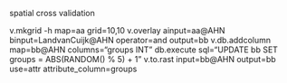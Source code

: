 spatial cross validation

v.mkgrid -h map=aa grid=10,10
v.overlay ainput=aa@AHN binput=LandvanCuijk@AHN operator=and output=bb
v.db.addcolumn map=bb@AHN columns="groups INT"
db.execute sql="UPDATE bb SET groups = ABS(RANDOM() % 5) + 1"
v.to.rast input=bb@AHN output=bb use=attr attribute_column=groups
